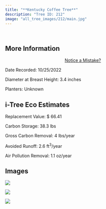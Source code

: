 ```yaml
---
title: "**Kentucky Coffee Tree**"
description: "Tree ID: 212"
image: "all_tree_images/212/main.jpg"
---
```


<br>

## **More Information**
::: column-margin
<center><a class="button" href="https://forms.gle/W6f5nwYxrM33hF4f7">Notice a Mistake?</a></center>
:::


Date Recorded:  10/25/2022

Diameter at Breast Height:  3.4  inches

Planters:  Unknown

## **i-Tree Eco Estimates**


 Replacement Value: $ 66.41

 Carbon Storage:  38.3  lbs

 Gross Carbon Removal:  4  lbs/year

 Avoided Runoff:  2.6  ft<sup>3</sup>/year

 Air Pollution Removal:  1.1  oz/year

## **Images**


 ![](all_tree_images/212/IMG_7139.jpg)

 ![](all_tree_images/212/IMG_7140.jpg)

 ![](all_tree_images/212/main.jpg)
